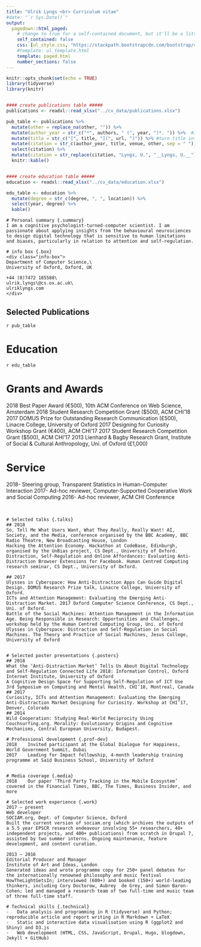```yaml
---
title: "Ulrik Lyngs <br> Curriculum vitae"
#date: "`r Sys.Date()`"
output:
  pagedown::html_paged:
    # change to true for a self-contained document, but it'll be a litte slower for Pandoc to render
    self_contained: false
    css: [ul_style.css, "https://stackpath.bootstrapcdn.com/bootstrap/4.3.1/css/bootstrap-grid.min.css"]
    #template: ul_template.html
    template: paged.html
    number_sections: false
---
```


```r
knitr::opts_chunk$set(echo = TRUE)
library(tidyverse)
library(knitr)


#### create publications table #####
publications <- readxl::read_xlsx("../cv_data/publications.xlsx")

pub_table <- publications %>%
  mutate(other = replace_na(other, "")) %>% 
  mutate(author_year = str_c("*", authors, " (", year, ")*. ")) %>%  #italicise authors and year
  mutate(title = str_c("[", title, "](", url, ")")) %>% #turn title into link
  mutate(citation = str_c(author_year, title, venue, other, sep = " ")) %>%
  select(citation) %>% 
  mutate(citation = str_replace(citation, "Lyngs, U.", "__Lyngs, U.__")) %>% # make my name bold
  knitr::kable()


#### create education table #####
education <- readxl::read_xlsx("../cv_data/education.xlsx")

edu_table <- education %>% 
  mutate(degree = str_c(degree, ", ", location)) %>% 
  select(year, degree) %>% 
  kable()
```





<div class="row">

```block
# Personal summary {.summary}
I am a cognitive psychologist-turned-computer scientist. I am passionate about applying insights from the behavioural neurosciences to design digital technology that is sensitive to human limitations and biases, particularly in relation to attention and self-regulation.

```

```block
# info box {.box}
<div class="info-box">
Department of Computer Science,\
University of Oxford, Oxford, UK

+44 (0)7472 185588\
ulrik.lyngs\@cs.ox.ac.uk\
ulriklyngs.com
</div>

```

</div>


<div class="row">

<div class='col-6 left'>
# Selected Publications {.publications}

`r pub_table`

</div>



<div class='col-6 right'>
# Education {.education}

`r edu_table`

# Grants and Awards {.grants}
2018	Best Paper Award (€500), 10th ACM Conference on Web Science, Amsterdam
2018	Student Research Competition Grant ($500), ACM CHI'18
2017	DOMUS Prize for Outstanding Research Communication (£500), Linacre College, University of Oxford
2017	Designing for Curiosity Workshop Grant (€400), ACM CHI'17
2017	Student Research Competition Grant ($500), ACM CHI'17
2013	Lienhard & Bagby Research Grant, Institute of Social & Cultural Anthropology, Uni. of Oxford (£1,000)

# Service {.service}
2018-	Steering group, Transparent Statistics in Human-Computer Interaction
2017-	Ad-hoc reviewer, Computer-Supported Cooperative Work and Social Computing
2016-	Ad-hoc reviewer, ACM CHI Conference
</div>


<!-- here ends the row i.e. the first page -->
</div>

<br class="pageBreak" />

<!-- here starts the news row i.e. the second page -->
<div class="row">

```block
# Selected talks {.talks}
## 2018
So, Tell Me What Users Want, What They Really, Really Want! AI, Society, and the Media, conference organised by the BBC Academy, BBC Radio Theatre, New Broadcasting House, London
Hacking the Attention Economy. Hackathon at CodeBase, Edinburgh, organised by the UnBias project, CS Dept., University of Oxford.
Distraction, Self-Regulation and Online Affordances: Evaluating Anti-Distraction Browser Extensions for Facebook. Human Centred Computing research seminar, CS Dept., University of Oxford.

## 2017
Ulysses in Cyberspace: How Anti-Distraction Apps Can Guide Digital Design. DOMUS Research Prize talk, Linacre College, University of Oxford.
ICTs and Attention Management: Evaluating the Emerging Anti-Distraction Market. 2017 Oxford Computer Science Conference, CS Dept., Uni. of Oxford.
Battle of the Social Machines: Attention Management in the Information Age. Being Responsible in Research: Opportunities and Challenges, workshop held by the Human Centred Computing Group, Uni. of Oxford
Ulysses in Cyberspace: Distraction and Self-Regulation in Social Machines. The Theory and Practice of Social Machines, Jesus College, University of Oxford


# Selected poster presentations {.posters}
## 2018
What the ‘Anti-Distraction Market’ Tells Us About Digital Technology and Self-Regulation Connected Life 2018: Information Control, Oxford Internet Institute, University of Oxford
A Cognitive Design Space for Supporting Self-Regulation of ICT Use  3rd Symposium on Computing and Mental Health, CHI’18, Montreal, Canada
## 2017
Curiosity, ICTs and Attention Management: Evaluating the Emerging Anti-Distraction Market Designing for Curiosity. Workshop at CHI’17, Denver, Colorado
## 2014
Wild Cooperation: Studying Real-World Reciprocity Using Couchsurfing.org. Morality: Evolutionary Origins and Cognitive Mechanisms, Central European University, Budapest.
```


```block
# Professional development {.prof-dev}
2018	Invited participant at the Global Dialogue for Happiness,
World Government Summit, Dubai
2017	Leading for Impact fellowship, 4-month leadership training programme at Saïd Business School, University of Oxford


# Media coverage {.media}
2018	Our paper ‘Third Party Tracking in the Mobile Ecosystem’ covered in the Financial Times, BBC, The Times, Business Insider, and more

# Selected work experience {.work}
2017 – present
Web developer
SOCIAM.org, Dept. of Computer Science, Oxford
Built the current version of sociam.org (which archives the outputs of a 5.5 year EPSCR research endeavour involving 55+ researchers, 40+ independent projects, and 400+ publications) from scratch in Drupal 7, assisted by two summer interns. Ongoing maintenance, feature development, and content curation.

2013 – 2016
Editorial Producer and Manager
Institute of Art and Ideas, London
Generated ideas and wrote programme copy for 250+ panel debates for the internationally renowned philosophy and music festival HowTheLightGetsIn; interviewed (600+) and booked (150+) world-leading thinkers, including Cory Doctorow, Aubrey  de Grey, and Simon Baron-Cohen; led and managed a research team of two full-time and music team of three full-time staff.

# Technical skills {.technical}
-	Data analysis and programming in R (tidyverse) and Python; reproducible article and report writing in R Markdown + LaTeX
-	Static and interactive data visualisation using R (ggplot2 and Shiny) and D3.js
-	Web development (HTML, CSS, JavaScript, Drupal, Hugo, blogdown, Jekyll + GitHub)
```


<!-- here ends the second page -->
</div>
